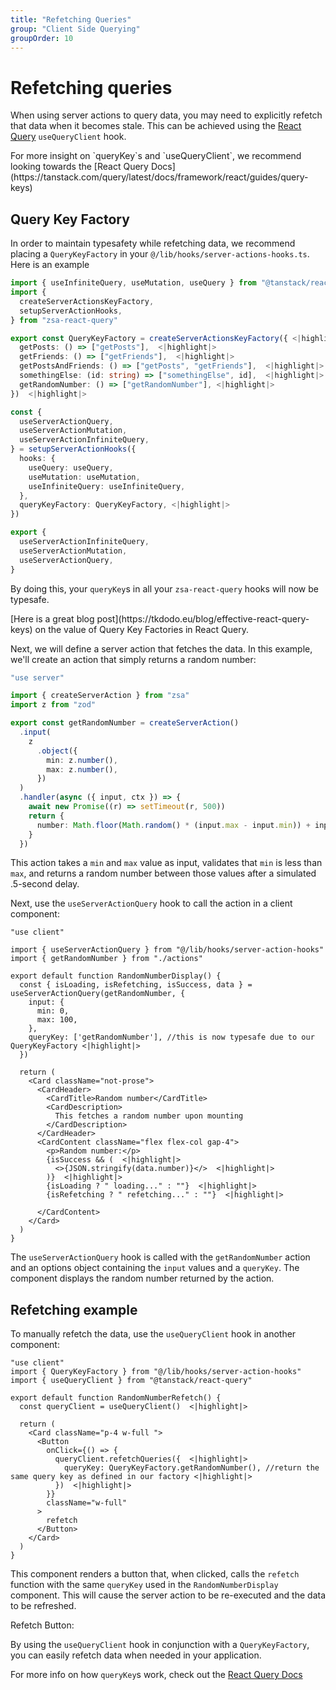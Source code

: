 ```yaml
---
title: "Refetching Queries"
group: "Client Side Querying"
groupOrder: 10
---
```


# Refetching queries

When using server actions to query data, you may need to explicitly refetch that data when it becomes stale. This can be achieved using the [React Query](https://tanstack.com/query/latest/docs/framework/react/guides/query-keys) `useQueryClient` hook.

<Info>
  For more insight on `queryKey`s and `useQueryClient`, we recommend looking
  towards the [React Query
  Docs](https://tanstack.com/query/latest/docs/framework/react/guides/query-keys)
</Info>

## Query Key Factory

In order to maintain typesafety while refetching data, we recommend placing a `QueryKeyFactory` in your `@/lib/hooks/server-actions-hooks.ts`. Here is an example

```typescript:lib/hooks/server-action-hooks.ts
import { useInfiniteQuery, useMutation, useQuery } from "@tanstack/react-query"
import {
  createServerActionsKeyFactory,
  setupServerActionHooks,
} from "zsa-react-query"

export const QueryKeyFactory = createServerActionsKeyFactory({ <|highlight|>
  getPosts: () => ["getPosts"],  <|highlight|>
  getFriends: () => ["getFriends"],  <|highlight|>
  getPostsAndFriends: () => ["getPosts", "getFriends"],  <|highlight|>
  somethingElse: (id: string) => ["somethingElse", id],  <|highlight|>
  getRandomNumber: () => ["getRandomNumber"], <|highlight|>
})  <|highlight|>

const {
  useServerActionQuery,
  useServerActionMutation,
  useServerActionInfiniteQuery,
} = setupServerActionHooks({
  hooks: {
    useQuery: useQuery,
    useMutation: useMutation,
    useInfiniteQuery: useInfiniteQuery,
  },
  queryKeyFactory: QueryKeyFactory, <|highlight|>
})

export {
  useServerActionInfiniteQuery,
  useServerActionMutation,
  useServerActionQuery,
}
```

By doing this, your `queryKey`s in all your `zsa-react-query` hooks will now be typesafe.

<Note>
  [Here is a great blog post](https://tkdodo.eu/blog/effective-react-query-keys)
  on the value of Query Key Factories in React Query.
</Note>

Next, we will define a server action that fetches the data. In this example, we'll create an action that simply returns a random number:

```typescript:actions.ts
"use server"

import { createServerAction } from "zsa"
import z from "zod"

export const getRandomNumber = createServerAction()
  .input(
    z
      .object({
        min: z.number(),
        max: z.number(),
      })
  )
  .handler(async ({ input, ctx }) => {
    await new Promise((r) => setTimeout(r, 500))
    return {
      number: Math.floor(Math.random() * (input.max - input.min)) + input.min,
    }
  })
```

This action takes a `min` and `max` value as input, validates that `min` is less than `max`, and returns a random number between those values after a simulated .5-second delay.

Next, use the `useServerActionQuery` hook to call the action in a client component:

```typescript:random-number-display.tsx
"use client"

import { useServerActionQuery } from "@/lib/hooks/server-action-hooks"
import { getRandomNumber } from "./actions"

export default function RandomNumberDisplay() {
  const { isLoading, isRefetching, isSuccess, data } = useServerActionQuery(getRandomNumber, {
    input: {
      min: 0,
      max: 100,
    },
    queryKey: ['getRandomNumber'], //this is now typesafe due to our QueryKeyFactory <|highlight|>
  })

  return (
    <Card className="not-prose">
      <CardHeader>
        <CardTitle>Random number</CardTitle>
        <CardDescription>
          This fetches a random number upon mounting
        </CardDescription>
      </CardHeader>
      <CardContent className="flex flex-col gap-4">
        <p>Random number:</p>
        {isSuccess && (  <|highlight|>
          <>{JSON.stringify(data.number)}</>  <|highlight|>
        )}  <|highlight|>
        {isLoading ? " loading..." : ""}  <|highlight|>
        {isRefetching ? " refetching..." : ""}  <|highlight|>

      </CardContent>
    </Card>
  )
}

```

The `useServerActionQuery` hook is called with the `getRandomNumber` action and an options object containing the `input` values and a `queryKey`. The component displays the random number returned by the action.

## Refetching example

To manually refetch the data, use the `useQueryClient` hook in another component:

```typescript:random-number-refetch.tsx
"use client"
import { QueryKeyFactory } from "@/lib/hooks/server-action-hooks"
import { useQueryClient } from "@tanstack/react-query"

export default function RandomNumberRefetch() {
  const queryClient = useQueryClient()  <|highlight|>

  return (
    <Card className="p-4 w-full ">
      <Button
        onClick={() => {
          queryClient.refetchQueries({  <|highlight|>
            queryKey: QueryKeyFactory.getRandomNumber(), //return the same query key as defined in our factory <|highlight|>
          })  <|highlight|>
        }}
        className="w-full"
      >
        refetch
      </Button>
    </Card>
  )
}

```

This component renders a button that, when clicked, calls the `refetch` function with the same `queryKey` used in the `RandomNumberDisplay` component. This will cause the server action to be re-executed and the data to be refreshed.

<ExampleComponent id="random-number-example-display" />

Refetch Button:

<ExampleComponent id="random-number-example-refetch" />

By using the `useQueryClient` hook in conjunction with a `QueryKeyFactory`, you can easily refetch data when needed in your application.

For more info on how `queryKey`s work, check out the [React Query Docs](https://tanstack.com/query/latest/docs/framework/react/guides/query-keys)

